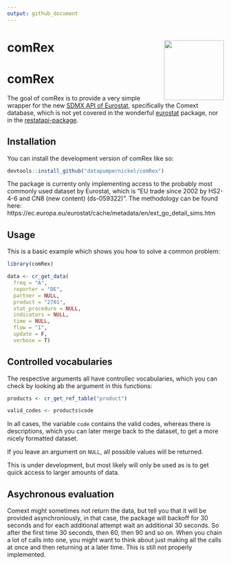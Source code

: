 ```yaml
---
output: github_document
---
```


# comRex <img src="man/figures/logo.png" align="right" height="139" />


# comRex

<!-- badges: start -->
<!-- badges: end -->

The goal of comRex is to provide a very simple wrapper for the new [SDMX API of Eurostat](https://wikis.ec.europa.eu/display/EUROSTATHELP/API+-+Detailed+guidelines+-+DS-+prefixed+datasets+from+Comext+database), specifically the Comext database, which is not yet covered in the wonderful [eurostat](https://github.com/rOpenGov/eurostat) package, nor in the [restatapi-package](https://github.com/eurostat/restatapi). 

## Installation

You can install the development version of comRex like so:

``` r
devtools::install_github("datapumpernickel/comRex")

```

The package is currenty only implementing access to the probably most commonly used dataset by Eurostat, which is "EU trade since 2002 by HS2-4-6 and CN8 (new content) (ds-059322)". The methodology can be found here: https://ec.europa.eu/eurostat/cache/metadata/en/ext_go_detail_sims.htm 


## Usage

This is a basic example which shows you how to solve a common problem:

```r
library(comRex)

data <- cr_get_data(
  freq = "A",
  reporter = "DE",
  partner = NULL,
  product = "2701",
  stat_procedure = NULL,
  indicators = NULL,
  time = NULL,
  flow = "1",
  update = F, 
  verbose = T)
```

## Controlled vocabularies

The respective arguments all have controllec vocabularies, which you can check by looking ab the argument in this functions: 

```r
products <- cr_get_ref_table("product")

valid_codes <- products$code
```

In all cases, the variable `code` contains the valid codes, whereas there is descriptions, which you can later merge back to the dataset, to get a more nicely formatted dataset. 

If you leave an argument on `NULL`, all possible values will be returned. 

This is under development, but most likely will only be used as is to get quick access to larger amounts of data. 

## Asychronous evaluation

Comext might sometimes not return the data, but tell you that it will be provided asynchroniously, in that case, the package will backoff for 30 seconds and for each additional attempt wait an additional 30 seconds. So after the first time 30 seconds, then 60, then 90 and so on. When you chain a lot of calls into one, you might want to think about just making all the calls at once and then returning at a later time. This is still not properly implemented. 
